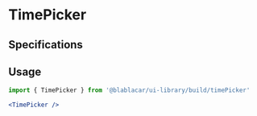 

<Meta title="Widgets|TimePicker" />

# **TimePicker**

<Preview>
  <Story name="Default">
    <TimePicker
      name="departure-time"
      minuteStep={30}
      disabled={false}
      focus
      small={false}
    />
  </Story>
</Preview>

## Specifications

## Usage

```jsx
import { TimePicker } from '@blablacar/ui-library/build/timePicker'

<TimePicker />
```

<Props of={TimePicker} />
